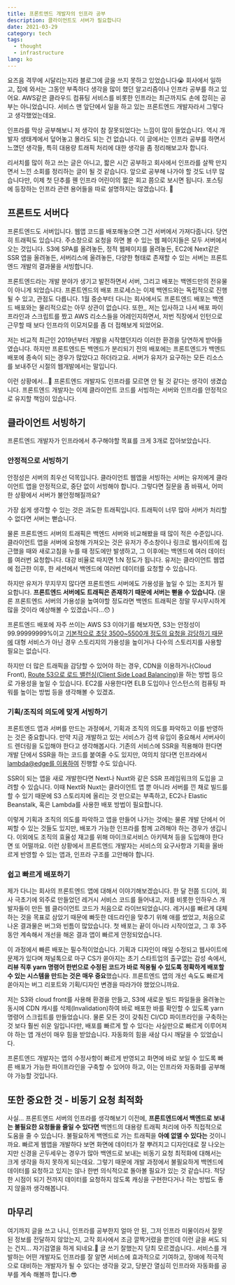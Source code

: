 ```yaml
---
title: 프론트엔드 개발자의 인프라 공부
description: 클라이언트도 서버가 필요합니다
date: 2021-03-29
category: tech
tags:
  - thought
  - infrastructure
lang: ko
---
```


요즈음 격무에 시달리는지라 블로그에 글을 쓰지 못하고 있었습니다😭 회사에서 일하고, 집에 와서는 그동안 부족하다 생각을 많이 했던 알고리즘이나 인프라 공부를 하고 있어요. AWS같은 클라우드 컴퓨팅 서비스를 비롯한 인프라는 최근까지도 손에 잡히는 공부는 아니었습니다. 서비스 맨 앞단에서 일을 하고 있는 프론트엔드 개발자라서 그렇다고 생각했었는데요.

인프라를 막상 공부해보니 저 생각이 참 잘못되었다는 느낌이 많이 들었습니다. 역시 개발자 생태계에서 덮어놓고 몰라도 되는 건 없습니다. 이 글에서는 인프라 공부를 하면서 느꼈던 생각들, 특히 대용량 트래픽 처리에 대한 생각을 좀 정리해보고자 합니다.

리서치를 많이 하고 쓰는 글은 아니고, 짧은 시간 공부하고 회사에서 인프라를 살짝 만지면서 느낀 소회를 정리하는 글이 될 것 같습니다. 앞으로 공부해 나가야 할 것도 너무 많습니다만, 이제 첫 단추를 꿴 인프라 어린이의 짧은 회고 쯤으로 보시면 됩니다. 포스팅에 등장하는 인프라 관련 용어들을 따로 설명하지는 않겠습니다. 🙂

## 프론트도 서버다

프론트엔드도 서버입니다. 웹앱 코드를 배포해놓으면 그건 서버에서 가져다줍니다. 당연히 트래픽도 있습니다. 주소창으로 요청을 하면 볼 수 있는 웹 페이지들은 모두 서버에서 오는 것입니다. S3에 SPA를 올려놓든, 정적 웹페이지를 올려놓든, EC2에 Next같은 SSR 앱을 올려놓든, 서버리스에 올려놓든, 다양한 형태로 존재할 수 있는 서버는 프론트엔드 개발의 결과물을 서빙합니다.

프론트엔드라는 개발 분야가 생기고 발전하면서 서버, 그리고 배포는 백엔드만의 전유물이 아니게 되었습니다. 프론트엔드의 배포 프로세스는 이제 백엔드와는 독립적으로 진행될 수 있고, 관점도 다릅니다. 1월 중순부터 다니는 회사에서도 프론트엔드 배포는 백엔드 배포와는 물리적으로는 아무 상관이 없습니다. 또한,, 저는 입사하고 나서 배포 파이프라인과 스크립트를 짰고 AWS 리소스들을 어레인지하면서, 저번 직장에서 인턴으로 근무할 때 보다 인프라의 이모저모를 좀 더 접해보게 되었어요.

저는 비교적 최근인 2019년부터 개발을 시작했던지라 이러한 환경을 당연하게 받아들였습니다. 하지만 프론트엔드든 백엔드가 분리되기 전의 배포에는 프론트엔드가 백엔드 배포에 종속이 되는 경우가 많았다고 하더라고요. 서버가 유저가 요구하는 모든 리소스를 보내주던 시절의 웹개발에서는 말입니다.

이런 상황에서...🧐 프론트엔드 개발자도 인프라를 모르면 안 될 것 같다는 생각이 생겼습니다. 프론트엔드 개발자는 이제 클라이언트 코드를 서빙하는 서버와 인프라를 안정적으로 유지할 책임이 있습니다.

## 클라이언트 서빙하기

프론트엔드 개발자가 인프라에서 추구해야할 목표를 크게 3개로 잡아보았습니다.

### 안정적으로 서빙하기

안정성은 서버의 최우선 덕목입니다. 클라이언트 웹앱을 서빙하는 서버는 유저에게 클라이언트 앱을 안정적으로, 중단 없이 서빙해야 합니다. 그렇다면 질문을 좀 바꿔서, 어떠한 상황에서 서버가 불안정해질까요?

가장 쉽게 생각할 수 있는 것은 과도한 트래픽입니다. 트래픽이 너무 많아 서버가 처리할 수 없다면 서버는 뻗습니다.

물론 프론트엔드 서버의 트래픽은 백엔드 서버와 비교해봤을 때 많이 적은 수준입니다. 클라이언트 앱을 서버에 요청해 가져오는 것은 유저가 주소창이나 링크로 웹사이트에 접근했을 때와 새로고침을 누를 때 정도에만 발생하고, 그 이후에는 백엔드에 여러 데이터를 여러번 요청합니다. 대강 비율로 따지면 1:N 정도가 됩니다. 유저는 클라이언트 웹앱에 접근한 이후, 한 세션에서 백엔드에 여러번 데이터를 요청할 수 있습니다.

하지만 유저가 무지무지 많다면 프론트엔드 서버에도 가용성을 높일 수 있는 조치가 필요합니다. **프론트엔드 서버에도 트래픽은 존재하기 때문에 서버는 뻗을 수 있습니다.** (물론 프론트엔드 서버의 가용성을 높여야할 정도라면 백엔드 트래픽은 정말 무시무시하게 많을 것이라 예상해볼 수 있겠습니다...😯 )

프론트엔드 배포에 자주 쓰이는 AWS S3 이야기를 해보자면, S3는 안정성이 99.99999999%이고 [기본적으로 초당 3500~5500개 정도의 요청을 감당하기 때문에](https://docs.aws.amazon.com/AmazonS3/latest/userguide/optimizing-performance.html) 대형 서비스가 아닌 경우 스토리지의 가용성을 높이거나 다수의 스토리지를 사용할 필요는 없습니다.

하지만 더 많은 트래픽을 감당할 수 있어야 하는 경우, CDN을 이용하거나(Cloud Front), [Route 53으로 로드 밸런싱(Client Side Load Balancing)](https://rakeshjain-devops.medium.com/elb-vs-route-53-routing-a84e91183697)을 하는 방법 등으로 가용성을 높일 수 있습니다. EC2를 사용한다면 ELB 도입이나 인스턴스의 컴퓨팅 파워를 높이는 방법 등을 생각해볼 수 있겠죠.

### 기획/조직의 의도에 맞게 서빙하기

프론트엔드 앱과 서버를 만드는 과정에서, 기획과 조직의 의도를 파악하고 이를 반영하는 것은 중요합니다. 만약 지금 개발하고 있는 서비스가 검색 유입이 중요해서 서버사이드 렌더링을 도입해야 한다고 생각해봅시다. 기존의 서비스에 SSR을 적용해야 한다면 개발 단에서 SSR을 하는 코드를 붙여줄 수도 있지만, 여의치 않다면 인프라에서 [lambda@edge를 이용하여](https://uzihoon.com/post/8f203610-8e67-11ea-925d-abc1dfcb23bd) 진행할 수도 있습니다.

SSR이 되는 앱을 새로 개발한다면 Next나 Nuxt와 같은 SSR 프레임워크의 도입을 고려할 수 있습니다. 이때 Next와 Nuxt는 클라이언트 앱 뿐 아니라 서버를 낀 채로 빌드를 할 수 있기 때문에 S3 스토리지에 올리는 것 만으로는 부족하고, EC2나 Elastic Beanstalk, 혹은 Lambda를 사용한 배포 방법이 필요합니다.

이렇게 기획과 조직의 의도를 파악하고 앱을 만들어 나가는 것에는 물론 개발 단에서 어찌할 수 있는 것들도 있지만, 배포가 가능한 인프라를 함께 고려해야 하는 경우가 생깁니다. 이외에도 조직의 효율성 재고를 위해 마이크로서비스 아키텍쳐 등을 도입해야 한다면 또 어떨까요. 이런 상황에서 프론트엔드 개발자는 서비스의 요구사항과 기획을 올바르게 반영할 수 있는 앱과, 인프라 구조를 고안해야 합니다.

### 쉽고 빠르게 배포하기

제가 다니는 회사의 프론트엔드 앱에 대해서 이야기해보겠습니다. 한 달 전쯤 드디어, 회사 극초기에 외주로 만들었던 레거시 서비스 코드를 들어내고, 저를 비롯한 인하우스 개발자들이 만든 웹 클라이언트 코드가 처음으로 라이브되었습니다. 레거시를 빠르게 대체하는 것을 목표로 삼았기 때문에 빠듯한 데드라인을 맞추기 위해 애를 썼었고, 처음으로 나온 결과물은 버그와 빈틈이 많았습니다. 첫 배포는 끝이 아니라 시작이었고, 그 후 3주 동안 계속해서 개선을 해온 결과 앱이 빠르게 안정되었습니다.

이 과정에서 빠른 배포는 필수적이었습니다. 기획과 디자인이 매일 수정되고 웹사이트에 문제가 있다며 채널톡으로 마구 CS가 쏟아지는 초기 스타트업의 출구없는 감성 속에서, **리뷰 직후 yarn 명령어 한번으로 수정된 코드가 바로 적용될 수 있도록 정확하게 배포할 수 있는 시스템을 만드는 것은 매우 중요**했습니다. 프론트엔드 앱의 개선 속도도 빠르게 쏟아지는 버그 리포트와 기획/디자인 변경을 따라가야 했었으니까요.

저는 S3와 cloud front를 사용해 환경을 만들고, S3에 새로운 빌드 파일들을 올려놓는 동시에 CDN 캐시를 삭제(Invalidation)하여 바로 배포한 바를 확인할 수 있도록 yarn 명령어 스크립트를 만들었습니다. 물론 모든 것이 갖춰진 CI/CD 파이프라인을 구축하는 것 보다 훨씬 쉬운 일입니다만, 배포를 빠르게 할 수 있다는 사실만으로 빠르게 이루어져야 하는 앱 개선이 매우 힘을 받았습니다. 자동화의 힘을 새삼 다시 깨달을 수 있었습니다.

프론트엔드 개발자는 앱의 수정사항이 빠르게 반영되고 화면에 바로 보일 수 있도록 빠른 배포가 가능한 파이프라인을 구축할 수 있어야 하고, 이는 인프라와 자동화를 공부해야 가능할 것입니다.

## 또한 중요한 것 - 비동기 요청 최적화

사실... 프론트엔드 서버의 인프라를 생각해보기 이전에, **프론트엔드에서 백엔드로 보내는 불필요한 요청들을 줄일 수 있다면** 백엔드의 대용량 트래픽 처리에 아주 직접적으로 도움을 줄 수 있습니다. 불필요하게 백엔드로 가는 트래픽을 **아예 없앨 수 있다는** 것이니까요. 빠르게 웹앱을 개발하다 보면 화면에 데이터가 잘 뿌려지고 디자인대로 잘 나오는지만 신경을 곤두세우는 경우가 많아 백엔드로 보내는 비동기 요청 최적화에 대해서는 크게 생각을 하지 못하게 되는데요. 그렇기 때문에 개발 과정에서 불필요하게 백엔드에 데이터를 요청하고 있지는 않나 한번 의식적으로 돌아볼 필요가 있는 것 같습니다. 적당한 시점이 되기 전까지 데이터를 요청하지 않도록 캐싱을 구현한다거나 하는 방법도 좋지 않을까 생각해봅니다.

## 마무리

여기까지 글을 쓰고 나니, 인프라를 공부한지 얼마 안 된, 그저 인프라 미물이라서 잘못된 정보를 전달하지 않았는지, 고작 회사에서 조금 깔짝거렸을 뿐인데 이런 글을 써도 되는 건지... 자기검열을 하게 되네요.🥴 글 쓰기 잘했는지 당최 모르겠습니다.. 서비스를 개발하는 어떤 개발자도 인프라를 잘 알면 서비스에 효과적으로 기여하고, 장애에 적극적으로 대비하는 개발자가 될 수 있다는 생각을 갖고, 당분간 열심히 인프라와 자동화를 공부를 계속 해볼까 합니다.😎
